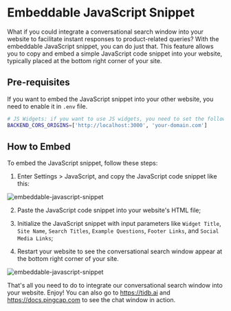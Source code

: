 # Embeddable JavaScript Snippet

What if you could integrate a conversational search window into your website to facilitate instant responses to product-related queries? With the embeddable JavaScript snippet, you can do just that. This feature allows you to copy and embed a simple JavaScript code snippet into your website, typically placed at the bottom right corner of your site.

## Pre-requisites

If you want to embed the JavaScript snippet into your other website, you need to enable it in `.env` file. 

```bash
# JS Widgets: if you want to use JS widgets, you need to set the following variables to enable CORS.
BACKEND_CORS_ORIGINS=['http://localhost:3000', 'your-domain.com']
```

## How to Embed

To embed the JavaScript snippet, follow these steps:

1. Enter Settings > JavaScript, and copy the JavaScript code snippet like this:

![embeddable-javascript-snippet](https://github.com/user-attachments/assets/5322dc31-d4d5-492f-87dd-dd976c245ac3)

2. Paste the JavaScript code snippet into your website's HTML file;

3. Initialize the JavaScript snippet with input parameters like `Widget Title`, `Site Name`, `Search Titles`, `Example Questions`, `Footer Links`, and `Social Media Links`;

4. Restart your website to see the conversational search window appear at the bottom right corner of your site.

![embeddable-javascript-snippet](https://github.com/user-attachments/assets/f0dc82db-c14d-4863-a242-c7da3a719568 "Image Title")

That's all you need to do to integrate our conversational search window into your website. Enjoy! You can also go to https://tidb.ai and https://docs.pingcap.com to see the chat window in action.
